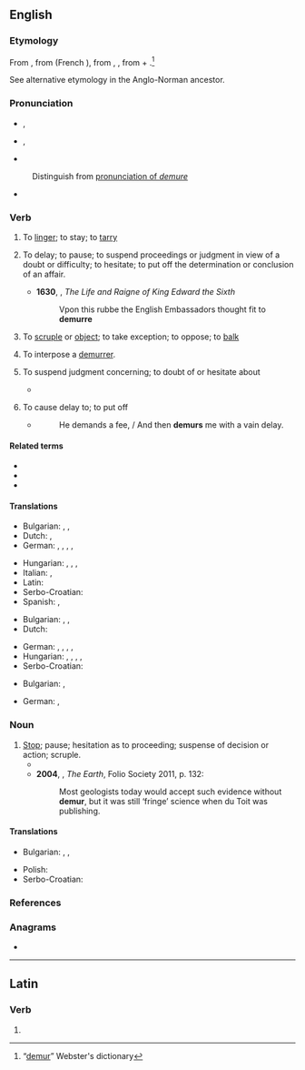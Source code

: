 ==English==

===Etymology===
{{root|en|ine-pro|*(s)mer-|id=remember}}
From {{inh|en|enm|demuren}}, from {{der|en|xno|demorer}} (French {{m|fr|demeurer}}), from {{der|en|VL.|demoro}}, {{der|en|la|demorari||to tarry}}, from {{m|la|de-}} + {{m|la|morari||to delay}}.<ref>“[https://web.archive.org/web/20090607094133/http://machaut.uchicago.edu/?action=search&word=demur&resource=Webster%27s&quicksearch=on demur]” Webster's dictionary</ref>

See alternative etymology in the Anglo-Norman ancestor.

===Pronunciation===
* {{a|RP}} {{enPR|dĭmûrʹ}}, {{IPA|en|/dɪˈmɜː/}}
* {{a|GenAm}} {{enPR|dĭmûrʹ}}, {{IPA|en|/dɪˈmɝ/}}
* {{rhymes|en|ɜː(ɹ)|s=2}}
: Distinguish from [[demure#Pronunciation|pronunciation of ''demure'']]
* {{audio|en|LL-Q1860 (eng)-Vealhurl-demur.wav |Audio (UK)}}

===Verb===
{{en-verb|++}}

# {{lb|en|intransitive|obsolete}} To [[linger]]; to stay; to [[tarry]]
# {{lb|en|intransitive}} To delay; to pause; to suspend proceedings or judgment in view of a doubt or difficulty; to hesitate; to put off the determination or conclusion of an affair.
#* '''1630''', {{w|John Hayward}}, ''The Life and Raigne of King Edward the Sixth''
#*: Vpon this rubbe the English Embassadors thought fit to '''demurre'''
# {{lb|en|intransitive}} To [[scruple]] or [[object]]; to take exception; to oppose; to [[balk]]
#: {{ux|en|I '''demur''' to that statement.}}
#: {{ux|en|The personnel '''demurred''' at the management's new scheme.}}
# {{lb|en|intransitive|legal}} To interpose a [[demurrer]].
# {{lb|en|transitive|obsolete}} To suspend judgment concerning; to doubt of or hesitate about
#* {{RQ:Milton Paradise Lost|book=IX|passage=The latter I '''demur''', for in their looks / Much reason, and in their actions, oft appears.}}
# {{lb|en|transitive|obsolete}} To cause delay to; to put off
#* {{RQ:Quarles Emblems}}
#*: He demands a fee, / And then '''demurs''' me with a vain delay.

====Related terms====
* {{l|en|demurrage}}
* {{l|en|demurral}}
* {{l|en|demurrer}}

====Translations====
{{trans-top|intransitive: To delay; to pause; to suspend proceedings}}
* Bulgarian: , {{t|bg|колебая се}}, {{t+|bg|отлагам}}
* Dutch: {{t+|nl|uitstellen}}, {{t+|nl|verdagen}}
* German: {{t+|de|vertagen}}, {{t+|de|aufschieben}}, {{t+|de|unterbrechen}}, {{t+|de|zögern}}, {{t+|de|verschieben}}
{{trans-mid}}
* Hungarian: {{t+|hu|halaszt}}, {{t+|hu|elhalaszt}}, {{t+|hu|elnapol}}, {{t+|hu|felfüggeszt}}
* Italian: {{t+|it|rimandare}}, {{t+|it|differire}}
* Latin: {{t|la|demoror}}
* Serbo-Croatian: {{t+|sh|kolebati se}}
* Spanish: {{t+|es|demorar}}, {{t+|es|atrasar}}
{{trans-bottom}}

{{trans-top|intransitive: To balk; to oppose.}}
* Bulgarian: , {{t|bg|противя се}}, {{t|bg|опъвам се}}
* Dutch: {{t|nl|verzet aantekenen}}
{{trans-mid}}
* German: {{t+|de|einwenden}}, {{t+|de|opponieren}}, {{t+|de|widersprechen}}, {{t|de|sich verweigern}}, {{t+|de|hindern}}
* Hungarian: {{t+|hu|tiltakozik}}, {{t+|hu|ellentmond}}, {{t+|hu|ellenkezik}}, {{t+|hu|kifogásol}}, {{t|hu|kifogást emel}}
* Serbo-Croatian: {{t+|sh|prigovarati}}
{{trans-bottom}}

{{trans-top|transitive, obsolete: To cause delay to; to put off}}
* Bulgarian: , {{t+|bg|отлагам}}
{{trans-mid}}
* German: {{t+|de|verzögern}}, {{t+|de|hinauszögern}}
{{trans-bottom}}

===Noun===
{{en-noun}}

# [[Stop]]; pause; hesitation as to proceeding; suspense of decision or action; scruple.
#* {{RQ:Pope Arbuthnot|passage=All my '''demurs''' but double his attacks; At last he whispers, “Do; and we go snacks.”}}
#* '''2004''', {{w|Richard Fortey}}, ''The Earth'', Folio Society 2011, p. 132:
#*: Most geologists today would accept such evidence without '''demur''', but it was still ‘fringe’ science when du Toit was publishing.

====Translations====
{{trans-top|hesitation as to proceeding; suspense of decision or action; scruple}}
* Bulgarian: , {{t+|bg|колебание|n}}, {{t+|bg|скрупули|p}}
{{trans-mid}}
* Polish: {{t+|pl|obiekcja|f}}
* Serbo-Croatian: {{t+|sh|kolebanje|n}}
{{trans-bottom}}

===References===
<references/>

===Anagrams===
* {{anagrams|en|a=demru|MUDer|mured}}

----

==Latin==

===Verb===
{{la-verb-form|dēmur}}

# {{inflection of|la|dō||1|p|pres|pasv|subj}}